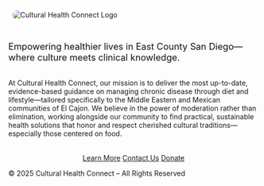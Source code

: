 <!-- HERO SECTION -->
<div class="hero">
  <img src="Images/CHClogo.png" alt="Cultural Health Connect Logo" style="width: 5
500px; border-radius: 50px; background: #fff; padding: 8px; margin-bottom: 18px;">
<p class="hero-lead" style="font-size:1.3em; color:#111;">
  Empowering healthier lives in East County San Diego—where culture meets clinical knowledge.
</p>

</div>

<!-- MISSION SECTION -->
<div class="container" style="margin-top: 2rem;">
  <p>
    At Cultural Health Connect, our mission is to deliver the most up-to-date, evidence-based guidance on managing chronic disease through diet and lifestyle—tailored specifically to the Middle Eastern and Mexican communities of El Cajon. We believe in the power of moderation rather than elimination, working alongside our community to find practical, sustainable health solutions that honor and respect cherished cultural traditions—especially those centered on food.
  </p>
  <div style="text-align:center; margin-top:2rem;">
<a href="About.html" class="btn">Learn More</a>
<!-- href="Programs.html" class="btn">Our Programs</-->
<a href="Contact.html" class="btn">Contact Us</a>
<a href="Donate.html" class="btn">Donate</a>
</div>

<footer>
  © 2025 Cultural Health Connect – All Rights Reserved
</footer>
